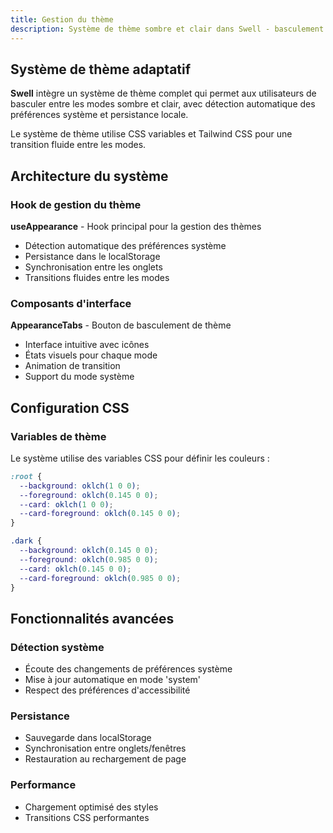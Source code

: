 ```yaml
---
title: Gestion du thème
description: Système de thème sombre et clair dans Swell - basculement automatique et manuel avec persistance des préférences utilisateur.
---
```


## Système de thème adaptatif

**Swell** intègre un système de thème complet qui permet aux utilisateurs de basculer entre les modes sombre et clair, avec détection automatique des préférences système et persistance locale.

<Callout type="info">
  Le système de thème utilise CSS variables et Tailwind CSS pour une transition fluide entre les modes.
</Callout>

## Architecture du système

### Hook de gestion du thème

**useAppearance** - Hook principal pour la gestion des thèmes

- Détection automatique des préférences système
- Persistance dans le localStorage
- Synchronisation entre les onglets
- Transitions fluides entre les modes

### Composants d'interface

**AppearanceTabs** - Bouton de basculement de thème

- Interface intuitive avec icônes
- États visuels pour chaque mode
- Animation de transition
- Support du mode système

## Configuration CSS

### Variables de thème

Le système utilise des variables CSS pour définir les couleurs :

```css title="globals.css"
:root {
  --background: oklch(1 0 0);
  --foreground: oklch(0.145 0 0);
  --card: oklch(1 0 0);
  --card-foreground: oklch(0.145 0 0);
}

.dark {
  --background: oklch(0.145 0 0);
  --foreground: oklch(0.985 0 0);
  --card: oklch(0.145 0 0);
  --card-foreground: oklch(0.985 0 0);
}
```

## Fonctionnalités avancées

### Détection système

- Écoute des changements de préférences système
- Mise à jour automatique en mode 'system'
- Respect des préférences d'accessibilité

### Persistance

- Sauvegarde dans localStorage
- Synchronisation entre onglets/fenêtres
- Restauration au rechargement de page

### Performance

- Chargement optimisé des styles
- Transitions CSS performantes